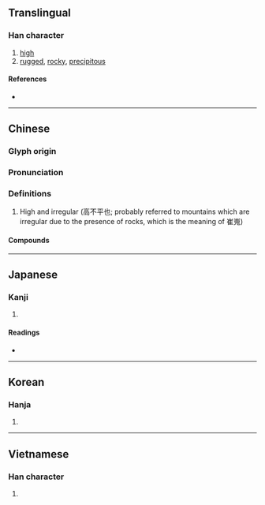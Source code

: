 {{character info}}
==Translingual==

===Han character===
{{Han char|rn=46|rad=山|as=10|sn=13|four=22213|canj=UHUI|ids=⿱山鬼}}

# [[high]]
# [[rugged]], [[rocky]], [[precipitous]]

====References====
* {{Han ref|kx=0317.350|dkj=08355|dj=0618.050|hdz=10787.150|uh=5D6C|ud=23916|bh=DD52|bd=56658}}

----

==Chinese==
{{zh-forms}}

===Glyph origin===
{{Han etym}}

===Pronunciation===
{{zh-pron
|m=wéi
|m-s=
|c=ngai4
|c-t=
|g=
|h=pfs=
|j=
|mb=
|md=
|mn=
|mn-t=
|w=
|x=
|mc=y
|oc=y
|cat=
}}

===Definitions===
{{zh-hanzi}}

# High and irregular (高不平也; probably referred to mountains which are irregular due to the presence of rocks, which is the meaning of 崔嵬)

====Compounds====
{{zh-der|嵬嵬|嵬瑣|嵬說|嵬嶷|嵬峨|崴嵬|崔嵬|嵬然不動|磪嵬|馬嵬|馬嵬坡|馬嵬亭}}

----

==Japanese==

===Kanji===
{{ja-kanji|grade=|rs=山10}}

# {{rfdef|ja|sort=山10}}

====Readings====
* {{ja-readings|on=かい,がい,ぎ|kun=たかい}}

----

==Korean==

===Hanja===
{{ko-hanja|외}}

# {{rfdef|ko|sort=山10}}

----

==Vietnamese==

===Han character===
{{vi-readings|readings=ngôi|rs=山10}}

# {{rfdef|vi|sort=山10}}